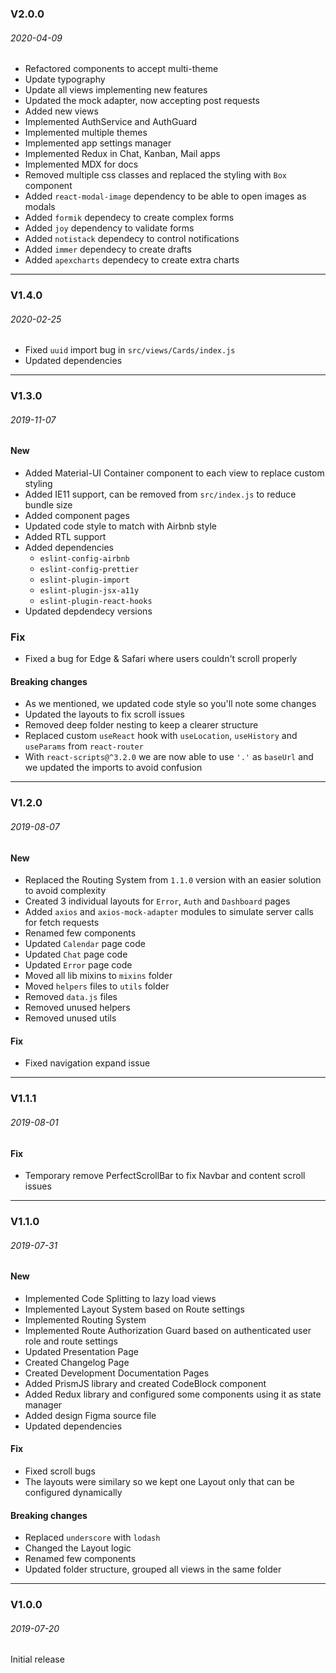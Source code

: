 ### V2.0.0

###### 2020-04-09

- Refactored components to accept multi-theme
- Update typography
- Update all views implementing new features
- Updated the mock adapter, now accepting post requests
- Added new views
- Implemented AuthService and AuthGuard
- Implemented multiple themes
- Implemented app settings manager
- Implemented Redux in Chat, Kanban, Mail apps
- Implemented MDX for docs
- Removed multiple css classes and replaced the styling with `Box` component
- Added `react-modal-image` dependency to be able to open images as modals
- Added `formik` dependecy to create complex forms
- Added `joy` dependency to validate forms
- Added `notistack` dependecy to control notifications
- Added `immer` dependecy to create drafts
- Added `apexcharts` dependecy to create extra charts

---

### V1.4.0

###### 2020-02-25
- Fixed `uuid` import bug in `src/views/Cards/index.js`
- Updated dependencies

---

### V1.3.0

###### 2019-11-07

#### New
- Added Material-UI Container component to each view to replace custom styling
- Added IE11 support, can be removed from `src/index.js` to reduce bundle size
- Added component pages
- Updated code style to match with Airbnb style
- Added RTL support
- Added dependencies
  - `eslint-config-airbnb`
  - `eslint-config-prettier`
  - `eslint-plugin-import`
  - `eslint-plugin-jsx-a11y`
  - `eslint-plugin-react-hooks`
- Updated depdendecy versions

### Fix

- Fixed a bug for Edge & Safari where users couldn't scroll properly

#### Breaking changes

- As we mentioned, we updated code style so you'll note some changes
- Updated the layouts to fix scroll issues
- Removed deep folder nesting to keep a clearer structure
- Replaced custom `useReact` hook with `useLocation`, `useHistory` and `useParams` from `react-router`
- With `react-scripts@^3.2.0` we are now able to use `'.'` as `baseUrl` and we updated the imports to avoid confusion

---

### V1.2.0

###### 2019-08-07

#### New

- Replaced the Routing System from `1.1.0` version with an easier solution to avoid complexity
- Created 3 individual layouts for `Error`, `Auth` and `Dashboard` pages
- Added `axios` and `axios-mock-adapter` modules to simulate server calls for fetch requests
- Renamed few components
- Updated `Calendar` page code
- Updated `Chat` page code
- Updated `Error` page code
- Moved all lib mixins to `mixins` folder
- Moved `helpers` files to `utils` folder
- Removed `data.js` files
- Removed unused helpers
- Removed unused utils

#### Fix

- Fixed navigation expand issue

---

### V1.1.1

###### 2019-08-01

#### Fix

- Temporary remove PerfectScrollBar to fix Navbar and content scroll issues

---

### V1.1.0

###### 2019-07-31

#### New

- Implemented Code Splitting to lazy load views
- Implemented Layout System based on Route settings
- Implemented Routing System
- Implemented Route Authorization Guard based on authenticated user role and route settings
- Updated Presentation Page
- Created Changelog Page
- Created Development Documentation Pages
- Added PrismJS library and created CodeBlock component
- Added Redux library and configured some components using it as state manager
- Added design Figma source file
- Updated dependencies

#### Fix

- Fixed scroll bugs
- The layouts were similary so we kept one Layout only that can be configured dynamically

#### Breaking changes

- Replaced `underscore` with `lodash`
- Changed the Layout logic
- Renamed few components
- Updated folder structure, grouped all views in the same folder

---

### V1.0.0

###### 2019-07-20

Initial release
